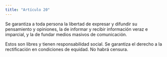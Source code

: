 ```yaml
---
title: "Artículo 20"
---
```


Se garantiza a toda persona la
libertad de expresar y difundir su pensamiento y
opiniones, la de informar y recibir información veraz e imparcial, y la de fundar medios masivos de
comunicación.

Estos son libres y tienen responsabilidad social.
Se garantiza el derecho a la rectificación en condiciones de equidad. No habrá censura.